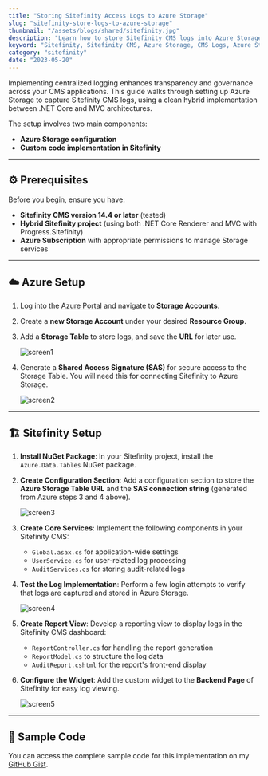 ```yaml
---
title: "Storing Sitefinity Access Logs to Azure Storage"
slug: "sitefinity-store-logs-to-azure-storage"
thumbnail: "/assets/blogs/shared/sitefinity.jpg"
description: "Learn how to store Sitefinity CMS logs into Azure Storage with this detailed guide, including Azure Storage setup, custom code implementation, and dashboard reporting. Ideal for both developers and CMS administrators."
keyword: "Sitefinity, Sitefinity CMS, Azure Storage, CMS Logs, Azure Storage Setup, Sitefinity Logging, Azure Integration"
category: "sitefinity"
date: "2023-05-20"
---
```



Implementing centralized logging enhances transparency and governance across your CMS applications. This guide walks through setting up Azure Storage to capture Sitefinity CMS logs, using a clean hybrid implementation between .NET Core and MVC architectures.

The setup involves two main components:
- **Azure Storage configuration**
- **Custom code implementation in Sitefinity**

---

## ⚙️ Prerequisites

Before you begin, ensure you have:

- **Sitefinity CMS version 14.4 or later** (tested)
- **Hybrid Sitefinity project** (using both .NET Core Renderer and MVC with Progress.Sitefinity)
- **Azure Subscription** with appropriate permissions to manage Storage services

---

## ☁️ Azure Setup

1. Log into the [Azure Portal](https://portal.azure.com/) and navigate to **Storage Accounts**.
2. Create a **new Storage Account** under your desired **Resource Group**.
3. Add a **Storage Table** to store logs, and save the **URL** for later use.

    ![screen1](/assets/blogs/sitefinity-store-logs-to-azure-storage/screen1.png)

4. Generate a **Shared Access Signature (SAS)** for secure access to the Storage Table. You will need this for connecting Sitefinity to Azure Storage.

    ![screen2](/assets/blogs/sitefinity-store-logs-to-azure-storage/screen2.png)

---

## 🏗️ Sitefinity Setup

1. **Install NuGet Package**: In your Sitefinity project, install the `Azure.Data.Tables` NuGet package.

2. **Create Configuration Section**: Add a configuration section to store the **Azure Storage Table URL** and the **SAS connection string** (generated from Azure steps 3 and 4 above).

    ![screen3](/assets/blogs/sitefinity-store-logs-to-azure-storage/screen3.png)

3. **Create Core Services**: Implement the following components in your Sitefinity CMS:
    - `Global.asax.cs` for application-wide settings
    - `UserService.cs` for user-related log processing
    - `AuditServices.cs` for storing audit-related logs

4. **Test the Log Implementation**: Perform a few login attempts to verify that logs are captured and stored in Azure Storage.

    ![screen4](/assets/blogs/sitefinity-store-logs-to-azure-storage/screen4.png)

5. **Create Report View**: Develop a reporting view to display logs in the Sitefinity CMS dashboard:
    - `ReportController.cs` for handling the report generation
    - `ReportModel.cs` to structure the log data
    - `AuditReport.cshtml` for the report's front-end display

6. **Configure the Widget**: Add the custom widget to the **Backend Page** of Sitefinity for easy log viewing.

    ![screen5](/assets/blogs/sitefinity-store-logs-to-azure-storage/screen5.png)

---

## 🔗 Sample Code

You can access the complete sample code for this implementation on my [GitHub Gist](https://gist.github.com/hawjeh/5044cfe31f674bfb79b6e62bd2b3695b).